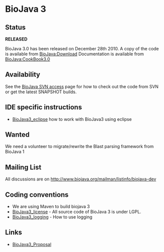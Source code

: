 =BioJava 3=

==Status==
'''RELEASED'''

BioJava 3.0 has been released on December 28th 2010. A copy of the code is available from [[BioJava:Download]]
Documentation is available from [[BioJava:CookBook3.0]]

==Availability==
See the [[CVS_to_SVN_Migration|BioJava SVN access]] page for how to check out the code from SVN or get the latest SNAPSHOT builds.

== IDE specific instructions==

* [[BioJava3_eclipse]] how to work with BioJava3 using eclipse

==Wanted==

We need a volunteer to migrate/rewrite the Blast parsing framework from BioJava 1

==Mailing List==

All discussions are on [http://www.biojava.org/mailman/listinfo/biojava-dev http://www.biojava.org/mailman/listinfo/biojava-dev]

==Coding conventions==

* We are using Maven to build biojava 3
* [[BioJava3_license]] - All source code of BioJava 3 is under LGPL.
* [[BioJava3_logging]] - How to use logging

==Links==
* [[BioJava3_Proposal]]